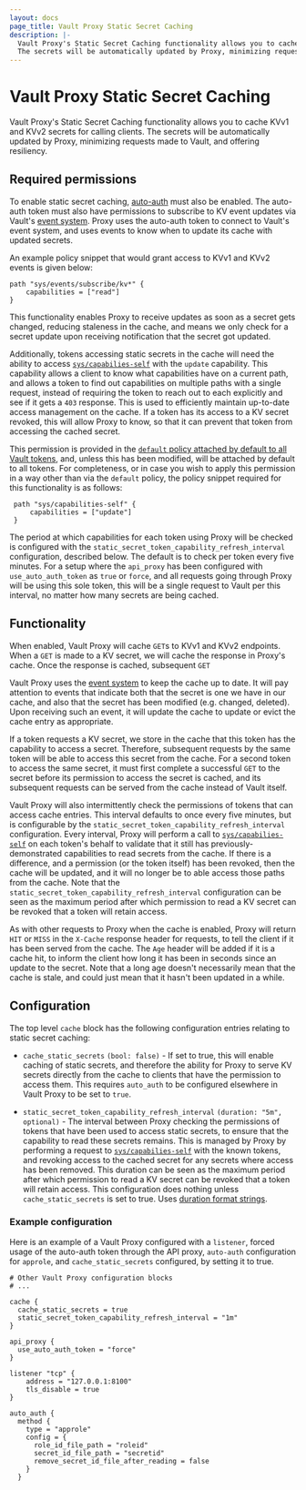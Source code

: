 ```yaml
---
layout: docs
page_title: Vault Proxy Static Secret Caching
description: |-
  Vault Proxy's Static Secret Caching functionality allows you to cache KVv1 and KVv2 secrets for calling clients.
  The secrets will be automatically updated by Proxy, minimizing requests made to Vault, and offering resiliency.
---
```


# Vault Proxy Static Secret Caching

Vault Proxy's Static Secret Caching functionality allows you to cache KVv1 and KVv2 secrets for calling clients.
The secrets will be automatically updated by Proxy, minimizing requests made to Vault, and offering resiliency.

## Required permissions

To enable static secret caching, [auto-auth](/vault/docs/agent-and-proxy/autoauth) must also be enabled.
The auto-auth token must also have permissions to subscribe to KV event updates via Vault's [event system](/vault/docs/concepts/events).
Proxy uses the auto-auth token to connect to Vault's event system, and uses events to know when to update its cache
with updated secrets.

An example policy snippet that would grant access to KVv1 and KVv2 events is given below:

   ```hcl
   path "sys/events/subscribe/kv*" {
       capabilities = ["read"]
   }
   ```

This functionality enables Proxy to receive updates as soon as a secret gets changed, reducing staleness in
the cache, and means we only check for a secret update upon receiving notification that the secret got updated.

Additionally, tokens accessing static secrets in the cache will need the ability to access [`sys/capabilies-self`](/vault/api-docs/system/capabilities-self)
with the `update` capability. This capability allows a client to know what capabilities have on a current path, and allows
a token to find out capabilities on multiple paths with a single request, instead of requiring the token to reach out to
each explicitly and see if it gets a `403` response. This is used to efficiently maintain up-to-date access management
on the cache. If a token has its access to a KV secret revoked, this will allow Proxy to know, so that it can prevent
that token from accessing the cached secret.

This permission is provided in the [`default` policy attached by default to all Vault tokens](/vault/docs/concepts/policies#default-policy),
and, unless this has been modified, will be attached by default to all tokens. For completeness, or in case you wish to
apply this permission in a way other than via the `default` policy, the policy snippet required for this functionality
is as follows:

   ```hcl
    path "sys/capabilities-self" {
        capabilities = ["update"]
    }
   ```

The period at which capabilities for each token using Proxy will be checked is configured with the `static_secret_token_capability_refresh_interval`
configuration, described below. The default is to check per token every five minutes. For a setup where the `api_proxy`
has been configured with `use_auto_auth_token` as `true` or `force`, and all requests going through Proxy will be
using this sole token, this will be a single request to Vault per this interval, no matter how many secrets are
being cached.

## Functionality

When enabled, Vault Proxy will cache `GET`s to KVv1 and KVv2 endpoints. When a `GET` is made to a KV secret,
we will cache the response in Proxy's cache. Once the response is cached, subsequent `GET`

Vault Proxy uses the [event system](/vault/docs/concepts/events) to keep the cache up to date. It will
pay attention to events that indicate both that the secret is one we have in our cache, and also that
the secret has been modified (e.g. changed, deleted). Upon receiving such an event, it will update the cache
to update or evict the cache entry as appropriate.

If a token requests a KV secret, we store in the cache that this token has the capability to access a secret.
Therefore, subsequent requests by the same token will be able to access this secret from the cache. For a second
token to access the same secret, it must first complete a successful `GET` to the secret before its permission
to access the secret is cached, and its subsequent requests can be served from the cache instead of Vault itself.

Vault Proxy will also intermittently check the permissions of tokens that can access cache entries. This interval
defaults to once every five minutes, but is configurable by the `static_secret_token_capability_refresh_interval` configuration.
Every interval, Proxy will perform a call to [`sys/capabilies-self`](/vault/api-docs/system/capabilities-self) on
each token's behalf to validate that it still has previously-demonstrated capabilities to read secrets from the cache.
If there is a difference, and a permission (or the token itself) has been revoked, then the cache will be updated,
and it will no longer be to able access those paths from the cache. Note that the `static_secret_token_capability_refresh_interval`
configuration can be seen as the maximum period after which permission to read a KV secret can be revoked that a
token will retain access.

As with other requests to Proxy when the cache is enabled, Proxy will return `HIT` or `MISS` in the `X-Cache`
response header for requests, to tell the client if it has been served from the cache. The `Age` header
will be added if it is a cache hit, to inform the client how long it has been in seconds since an update
to the secret. Note that a long age doesn't necessarily mean that the cache is stale, and could just mean
that it hasn't been updated in a while.

## Configuration

The top level `cache` block has the following configuration entries relating to static secret caching:

- `cache_static_secrets` `(bool: false)` - If set to true, this will enable caching of static secrets,
and therefore the ability for Proxy to serve KV secrets directly from the cache to clients that have
the permission to access them. This requires `auto_auth` to be configured elsewhere in Vault Proxy to
be set to `true`.

- `static_secret_token_capability_refresh_interval` `(duration: "5m", optional)` - The interval between Proxy
checking the permissions of tokens that have been used to access static secrets, to ensure that
the capability to read these secrets remains. This is managed by Proxy by performing a request to
[`sys/capabilies-self`](/vault/api-docs/system/capabilities-self) with the known tokens, and revoking
access to the cached secret for any secrets where access has been removed.
This duration can be seen as the maximum period after which permission to read a KV secret
can be revoked that a token will retain access. This configuration does nothing unless `cache_static_secrets` is
set to true.
Uses [duration format strings](/vault/docs/concepts/duration-format).

### Example configuration

Here is an example of a Vault Proxy configured with a `listener`, forced usage of the auto-auth token through the API proxy,
`auto-auth` configuration for `approle`, and `cache_static_secrets` configured, by setting it to true.

```hcl
# Other Vault Proxy configuration blocks
# ...

cache {
  cache_static_secrets = true
  static_secret_token_capability_refresh_interval = "1m"
}

api_proxy {
  use_auto_auth_token = "force"
}

listener "tcp" {
    address = "127.0.0.1:8100"
    tls_disable = true
}

auto_auth {
  method {
    type = "approle"
    config = {
      role_id_file_path = "roleid"
      secret_id_file_path = "secretid"
      remove_secret_id_file_after_reading = false
    }
  }
```
[event-system]: /vault/docs/concepts/events
